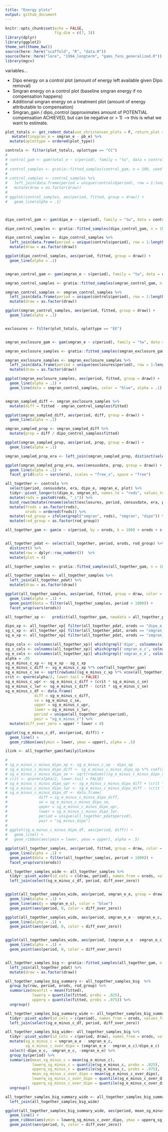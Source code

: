 ```yaml
---
title: "Energy plots"
output: github_document
---
```


```r
knitr::opts_chunk$set(echo = FALSE,
                      fig.dim = c(7, 3))
library(dplyr)
library(ggplot2)
theme_set(theme_bw())
source(here::here("scaffold", "R", "data.R"))
source(here::here("lore", "1994_longterm", "gams_fxns_generalized.R"))
library(mgcv)

```

variables...

- Dipo energy on a control plot (amount of energy left available given Dipo removal)
- Smgran energy on a control plot (baseline smgran energy if no compensation happens)
- Additional smgran energy on a treatment plot (amount of energy attributable to compensation)
- Smgran_gain / dipo_control (approximates amount of POTENTIAL compensation ACHIEVED, but can be negative or > 1) ---> this is what we want to estimate.

```r


plot_totals <- get_rodent_data(use_christensen_plots = F, return_plot = T) %>%
   mutate(tinygran_e = smgran_e - pb_e) %>%
  mutate(oplottype = ordered(plot_type))

controls <- filter(plot_totals, oplottype == "CC")
# 
# control_gam <- gam(total_e ~ s(period), family = "tw", data = controls)
# 
# control_samples <- gratia::fitted_samples(control_gam, n = 100, seed = 1977, scale = "response", newdata = data.frame(period = unique(controls$period)))
# 
# control_samples <- control_samples %>%
#   left_join(data.frame(period = unique(controls$period), row = 1:length(unique(controls$period)))) %>%
#   mutate(draw = as.factor(draw))
# 
# ggplot(control_samples, aes(period, fitted, group = draw)) +
#   geom_line(alpha = .1)



dipo_control_gam <- gam(dipo_e ~ s(period), family = "tw", data = controls)

dipo_control_samples <- gratia::fitted_samples(dipo_control_gam, n = 100, seed = 1977, scale = "response", newdata = data.frame(period = unique(controls$period)))

dipo_control_samples <- dipo_control_samples %>%
  left_join(data.frame(period = unique(controls$period), row = 1:length(unique(controls$period)))) %>%
  mutate(draw = as.factor(draw))

ggplot(dipo_control_samples, aes(period, fitted, group = draw)) +
  geom_line(alpha = .1)


smgran_control_gam <- gam(smgran_e ~ s(period), family = "tw", data = controls)

smgran_control_samples <- gratia::fitted_samples(smgran_control_gam, n = 100, seed = 1977, scale = "response", newdata = data.frame(period = unique(controls$period)))

smgran_control_samples <- smgran_control_samples %>%
  left_join(data.frame(period = unique(controls$period), row = 1:length(unique(controls$period)))) %>%
  mutate(draw = as.factor(draw))

ggplot(smgran_control_samples, aes(period, fitted, group = draw)) +
  geom_line(alpha = .1)


exclosures <- filter(plot_totals, oplottype == "EE")


smgran_exclosure_gam <- gam(smgran_e ~ s(period), family = "tw", data = exclosures)

smgran_exclosure_samples <- gratia::fitted_samples(smgran_exclosure_gam, n = 100, seed = 1977, scale = "response", newdata = data.frame(period = unique(exclosures$period)))

smgran_exclosure_samples <- smgran_exclosure_samples %>%
  left_join(data.frame(period = unique(exclosures$period), row = 1:length(unique(exclosures$period)))) %>%
  mutate(draw = as.factor(draw))

ggplot(smgran_exclosure_samples, aes(period, fitted, group = draw)) +
  geom_line(alpha = .1) +
  geom_line(data = smgran_control_samples, color = "blue", alpha = .1)


smgran_sampled_diff <- smgran_exclosure_samples %>%
  mutate(diff = fitted - smgran_control_samples$fitted)

ggplot(smgran_sampled_diff, aes(period, diff, group = draw)) +
  geom_line(alpha = .1) 

smgran_sampled_prop <- smgran_sampled_diff %>%
  mutate(prop = diff / dipo_control_samples$fitted)

ggplot(smgran_sampled_prop, aes(period, prop, group = draw)) +
  geom_line(alpha = .1) 

smgran_sampled_prop_era <- left_join(smgran_sampled_prop, distinct(select(plot_totals, period, era, censusdate)))

ggplot(smgran_sampled_prop_era, aes(censusdate, prop, group = draw)) +
  geom_line(alpha = .1) +
  facet_grid(cols = vars(era), scales = "free_x", space = "free")


```

```r

all_together <- controls %>%
  select(period, censusdate, era, dipo_e, smgran_e, plot) %>%
  tidyr::pivot_longer(c(dipo_e, smgran_e), names_to = "rods", values_to = "e") %>%
  mutate(rods = paste0(rods, "_c")) %>%
  bind_rows(mutate(rename(select(exclosures, period, censusdate, era, plot, smgran_e), e = smgran_e), rods = "smgran_e_e")) %>%
  mutate(frods = as.factor(rods),
         orods = ordered(frods)) %>%
  mutate(rod_group = ifelse(grepl("smgran", rods), "smgran", "dipo")) %>%
  mutate(rod_group = as.factor(rod_group))

all_together_gam <- gam(e ~ s(period, by = orods, k = 100) + orods + s(period, k = 100) + s(plot, bs = "re"), family = "tw", data = all_together)


all_together_pdat <- select(all_together, period, orods, rod_group) %>%
  distinct() %>%
  mutate(row = dplyr::row_number())  %>%
  mutate(plot = 4)

all_together_samples <- gratia::fitted_samples(all_together_gam, n = 100, seed = 1977, scale = "response", newdata = all_together_pdat, exclude = "s(plot)")

all_together_samples <- all_together_samples %>%
  left_join(all_together_pdat) %>%
  mutate(draw = as.factor(draw))

ggplot(all_together_samples, aes(period, fitted, group = draw, color = orods)) +
  geom_line(alpha = .1) +
  geom_point(data = filter(all_together_samples, period > 1000)) +
  facet_wrap(vars(orods))

all_together_xp <-   predict(all_together_gam, newdata = all_together_pdat, type = 'lpmatrix', exclude = "s(plot)")

dipo_xp <- all_together_xp[ filter(all_together_pdat, orods == "dipo_e_c")$row, ]
sg_c_xp <- all_together_xp[ filter(all_together_pdat, orods == "smgran_e_c")$row, ]
sg_e_xp <- all_together_xp[ filter(all_together_pdat, orods == "smgran_e_e")$row, ]

dipo_cols <- colnames(all_together_xp)[ which(grepl('dipo', colnames(all_together_xp)))]
sg_c_cols <- colnames(all_together_xp)[ which(grepl('smgran_e_c', colnames(all_together_xp)))]
sg_e_cols <- colnames(all_together_xp)[ which(grepl('smgran_e_e', colnames(all_together_xp)))]
alpha = .05
sg_e_minus_c_xp <- sg_e_xp - sg_c_xp
sg_e_minus_c_diff <- sg_e_minus_c_xp %*% coef(all_together_gam)
sg_e_minus_c_se <- sqrt(rowSums((sg_e_minus_c_xp %*% vcov(all_together_gam, unconditional = F)) * sg_e_minus_c_xp))
crit <- qnorm(alpha/2, lower.tail = FALSE)
sg_e_minus_c_upr <- sg_e_minus_c_diff + (crit * sg_e_minus_c_se)
sg_e_minus_c_lwr <- sg_e_minus_c_diff - (crit * sg_e_minus_c_se)
sg_e_minus_c_df <- data.frame(
             diff = sg_e_minus_c_diff,
             se = sg_e_minus_c_se,
             upper = sg_e_minus_c_upr,
             lower = sg_e_minus_c_lwr,
             period = unique(all_together_pdat$period),
             pair = "sg_e_minus_c") %>%
  mutate(diff_over_zero = upper * lower < 0)

ggplot(sg_e_minus_c_df, aes(period, diff)) +
  geom_line() +
  geom_ribbon(aes(ymin = lower, ymax = upper), alpha = .5)

ilink <- all_together_gam$family$linkinv

# 
# sg_e_minus_c_minus_dipo_xp <- sg_e_minus_c_xp - dipo_xp
# sg_e_minus_c_minus_dipo_diff <- sg_e_minus_c_minus_dipo_xp %*% coef(all_together_gam)
# sg_e_minus_c_minus_dipo_se <- sqrt(rowSums((sg_e_minus_c_minus_dipo_xp %*% vcov(all_together_gam, unconditional = F)) * sg_e_minus_c_minus_dipo_xp))
# crit <- qnorm(alpha/2, lower.tail = FALSE)
# sg_e_minus_c_minus_dipo_upr <- sg_e_minus_c_minus_dipo_diff + (crit * sg_e_minus_c_minus_dipo_se)
# sg_e_minus_c_minus_dipo_lwr <- sg_e_minus_c_minus_dipo_diff - (crit * sg_e_minus_c_minus_dipo_se)
# sg_e_minus_c_minus_dipo_df <- data.frame(
#              diff = sg_e_minus_c_minus_dipo_diff,
#              se = sg_e_minus_c_minus_dipo_se,
#              upper = sg_e_minus_c_minus_dipo_upr,
#              lower = sg_e_minus_c_minus_dipo_lwr,
#              period = unique(all_together_pdat$period),
#              pair = "sg_minus_dipo")
# 
# ggplot(sg_e_minus_c_minus_dipo_df, aes(period, diff)) +
#   geom_line() +
#   geom_ribbon(aes(ymin = lower, ymax = upper), alpha = .5)

```


```r



ggplot(all_together_samples, aes(period, fitted, group = draw, color = orods)) +
  geom_line(alpha = .1) +
  geom_point(data = filter(all_together_samples, period > 1000)) +
  facet_wrap(vars(orods))

all_together_samples_wide <- all_together_samples %>%
  tidyr::pivot_wider(id_cols = c(draw, period), names_from = orods, values_from = fitted) %>%
  left_join(select(sg_e_minus_c_df, period, diff_over_zero))


ggplot(all_together_samples_wide, aes(period, smgran_e_e, group = draw)) +
  geom_line(alpha = .1) +
  geom_line(aes(y = smgran_e_c), color = "blue")
  geom_point(aes(period, 0, color = diff_over_zero))

ggplot(all_together_samples_wide, aes(period, smgran_e_e - smgran_e_c, group = draw)) +
  geom_line(alpha = .1) +
  geom_point(aes(period, 0, color = diff_over_zero))


ggplot(all_together_samples_wide, aes(period, (smgran_e_e - smgran_e_c)/dipo_e_c, group = draw)) +
  geom_line(alpha = .1) +
  geom_point(aes(period, 0, color = diff_over_zero))


all_together_samples_big <- gratia::fitted_samples(all_together_gam, n = 10000, seed = 1977, scale = "response", newdata = all_together_pdat, exclude = "s(plot)")%>%
  left_join(all_together_pdat) %>%
  mutate(draw = as.factor(draw))

all_together_samples_big_summary <- all_together_samples_big  %>%
  group_by(row, period, orods, rod_group) %>%
  summarize(meanfit = mean(fitted),
            lowerq = quantile(fitted, probs = .025),
            upperq = quantile(fitted, probs = .975)) %>%
  ungroup()

all_together_samples_big_summary_wide <- all_together_samples_big_summary %>%
  tidyr::pivot_wider(id_cols = c(period), names_from = orods, values_from = c(meanfit, lowerq, upperq)) %>%
  left_join(select(sg_e_minus_c_df, period, diff_over_zero))

all_together_samples_big_wide<- all_together_samples_big %>%
  tidyr::pivot_wider(id_cols = c(period, draw), names_from = orods, values_from = c(fitted)) %>%
  mutate(sg_e_minus_c = smgran_e_e - smgran_e_c,
         sg_e_minus_c_over_dipo = (smgran_e_e - smgran_e_c)/dipo_e_c)  %>%
  select(-dipo_e_c, -smgran_e_c, -smgran_e_e) %>%
  group_by(period) %>%
  summarize(mean_sg_minus_c = mean(sg_e_minus_c),
            lowerq_sg_minus_c = quantile(sg_e_minus_c, probs = .025),
            upperq_sg_minus_c = quantile(sg_e_minus_c, probs = .975),
            mean_sg_minus_c_over_dipo = mean(sg_e_minus_c_over_dipo),
            lowerq_sg_minus_c_over_dipo = quantile(sg_e_minus_c_over_dipo, probs = .025),
            upperq_sg_minus_c_over_dipo = quantile(sg_e_minus_c_over_dipo, probs = .975)) %>%
  ungroup()

all_together_samples_big_summary_wide <- all_together_samples_big_summary_wide %>%
  left_join(all_together_samples_big_wide)

ggplot(all_together_samples_big_summary_wide, aes(period, mean_sg_minus_c_over_dipo)) +
  geom_line() +
  geom_ribbon(aes(ymin = lowerq_sg_minus_c_over_dipo, ymax = upperq_sg_minus_c_over_dipo), alpha = .1)+
  geom_point(aes(period, 0, color = diff_over_zero))


```